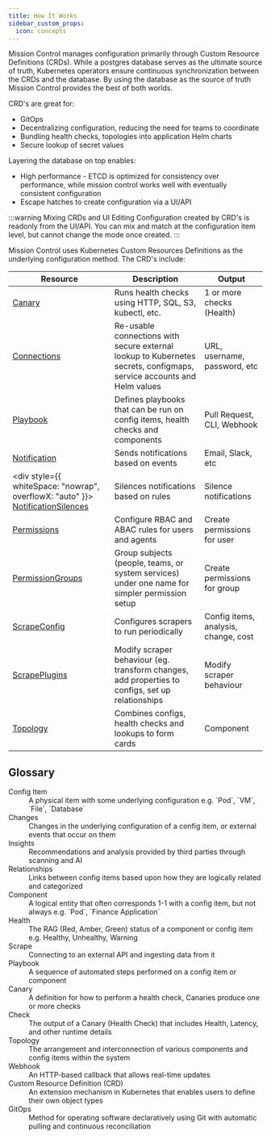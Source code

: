 ```yaml
---
title: How It Works
sidebar_custom_props:
  icon: concepts
---
```




Mission Control manages configuration primarily through Custom Resource Definitions (CRDs). While a postgres database serves as the ultimate source of truth, Kubernetes operators ensure continuous synchronization between the CRDs and the database.  By using the database as the source of truth Mission Control provides the best of both worlds.

CRD's are great for:

* GitOps
* Decentralizing configuration, reducing the need for teams to coordinate
* Bundling health checks, topologies into application Helm charts
* Secure lookup of secret values

Layering the database on top enables:

* High performance - ETCD is optimized for consistency over performance, while mission control works well with eventually consistent configuration
* Escape hatches to create configuration via a UI/API

:::warning Mixing CRDs and UI Editing
Configuration created by CRD's is readonly from the UI/API. You can mix and match at the configuration item level, but cannot change the mode once created.
:::


<Screenshot img="/img/architecture-flow.svg" shadow={false}/>


Mission Control uses Kubernetes Custom Resources Definitions as the underlying configuration method. The CRD's include:

| Resource                                                                                                                                                                         | Description                                                                                                              | Output                               |
| -----------------------------------------------------------------------------------------------------------------------                                                          | -------------------------------------------------------------------------------------------------------------------------| ------------------------------------ |
| [<Icon name="k8s-customresourcedefinition">Canary</Icon>](/guide/canary-checker)                                                                                                 | Runs health checks using HTTP, SQL, S3, kubectl, etc.                                                                    | 1 or more checks (Health)            |
| [<Icon name="k8s-customresourcedefinition">Connections</Icon>](/reference/connections)                                                                                           | Re-usable connections with secure external lookup to Kubernetes secrets, configmaps, service accounts and Helm values    | URL, username, password, etc         |
| [<Icon name="k8s-customresourcedefinition">Playbook</Icon>](/guide/playbooks)                                                                                                    | Defines playbooks that can be run on config items, health checks and components                                          | Pull Request, CLI,  Webhook          |
| [<Icon name="k8s-customresourcedefinition">Notification</Icon>](/guide/notifications)                                                                                            | Sends notifications based on events                                                                                      | Email, Slack, etc                    |
| <div style={{ whiteSpace: "nowrap", overflowX: "auto" }}> [<Icon name="k8s-customresourcedefinition">NotificationSilences</Icon>](/guide/notifications/concepts/silences) </div> | Silences notifications based on rules                                                                                    | Silence notifications                |
| [<Icon name="k8s-customresourcedefinition">Permissions</Icon>](/guide/permission)                                                                                                | Configure RBAC and ABAC rules for users and agents                                                                       | Create permissions for user          |
| [<Icon name="k8s-customresourcedefinition">PermissionGroups</Icon>](/guide/permission#permission-groups)                                                                         | Group subjects (people, teams, or system services) under one name for simpler permission setup                           | Create permissions for group         |
| [<Icon name="k8s-customresourcedefinition">ScrapeConfig</Icon>](/guide/config-db)                                                                                                | Configures scrapers to run periodically                                                                                  | Config items, analysis, change, cost |
| [<Icon name="k8s-customresourcedefinition">ScrapePlugins</Icon>](/guide/config-db/concepts/plugins)                                                                              | Modify scraper behaviour (eg. transform changes, add properties to configs, set up relationships                         | Modify scraper behaviour             |
| [<Icon name="k8s-customresourcedefinition">Topology</Icon>](/guide/topology)                                                                                                     | Combines configs, health checks and lookups to form cards                                                                | Component                            |

## Glossary

<dl>
 <dt>Config Item</dt>
  <dd>A physical item with some underlying configuration e.g. `Pod`, `VM`, `File`, `Database`</dd>
 <dt>Changes</dt>
  <dd>Changes in the underlying configuration of a config item, or external events that occur on them </dd>
 <dt>Insights</dt>
  <dd>Recommendations and analysis provided by third parties through scanning and AI </dd>
 <dt>Relationships</dt>
  <dd>Links between config items based upon how they are logically related and categorized</dd>

<dt>Component</dt>
<dd>A logical entity that often corresponds 1-1 with a config item, but not always e.g. `Pod`, `Finance Application`</dd>

<dt>Health</dt>
<dd>The RAG (Red, Amber, Green) status of a component or config item e.g. <Healthy>Healthy</Healthy>, <Unhealthy>Unhealthy</Unhealthy>, <Warning>Warning</Warning></dd>

<dt>Scrape</dt>
<dd>Connecting to an external API and ingesting data from it</dd>

<dt>Playbook</dt>
<dd>A sequence of automated steps performed on a config item or component</dd>

<dt>Canary</dt>
<dd>A definition for how to perform a health check, Canaries produce one or more checks</dd>

<dt>Check</dt>
<dd>The output of a Canary (Health Check) that includes Health, Latency, and other runtime details</dd>

<dt>Topology</dt>
<dd>The arrangement and interconnection of various components and config items within the system</dd>

<dt>Webhook</dt>
<dd>An HTTP-based callback that allows real-time updates</dd>

<dt>Custom Resource Definition (CRD)</dt>
<dd>An extension mechanism in Kubernetes that enables users to define their own object types</dd>

<dt>GitOps</dt>
<dd>Method for operating software declaratively using Git with automatic pulling and continuous reconciliation</dd>
</dl>

